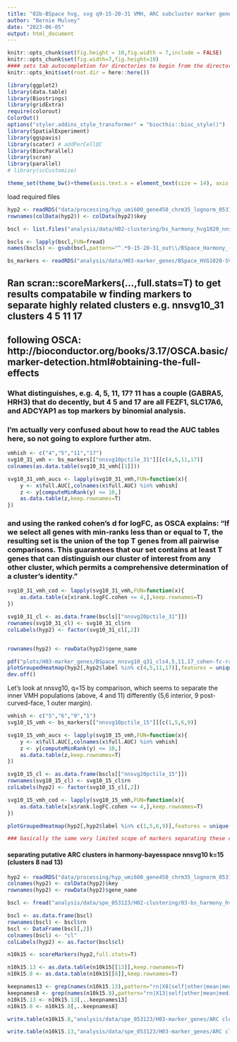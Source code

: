 ```yaml
---
title: "02b-BSpace hvg, svg q9-15-20-31 VMH, ARC subcluster marker genes"
author: "Bernie Mulvey"
date: "2023-06-05"
output: html_document
---
```


```r
knitr::opts_chunk$set(fig.height = 10,fig.width = 7,include = FALSE)
knitr::opts_chunk$set(fig.width=7,fig.height=10)
#### sets tab autocompletion for directories to begin from the directory containing the .Rproj session, instead of the script's directory if different
knitr::opts_knit$set(root.dir = here::here())

library(ggplot2)
library(data.table)
library(Biostrings)
library(gridExtra)
require(colorout)
ColorOut()
options("styler.addins_style_transformer" = "biocthis::bioc_style()")
library(SpatialExperiment)
library(ggspavis)
library(scater) # addPerCellQC
library(BiocParallel)
library(scran)
library(parallel)
# library(scCustomize)

theme_set(theme_bw()+theme(axis.text.x = element_text(size = 14), axis.title.x = element_text(size = 16), axis.text.y = element_text(size = 14), axis.title.y = element_text(size =16), plot.title = element_text(size = 20,hjust=0.5), strip.text = element_text(size=18), legend.text = element_text(size=10), legend.title = element_text(size=11,hjust=0.5)))
```

load required files
```r
hyp2 <- readRDS("data/processing/hyp_umi600_gene450_chrm35_lognorm_053123.RDS")
rownames(colData(hyp2)) <- colData(hyp2)$key

bscl <- list.files("analysis/data/H02-clustering/bs_harmony_hvg1020_nnsvg1020_9-15-20-31_out",pattern=".txt",full.names = T)

bscls <- lapply(bscl,FUN=fread)
names(bscls) <- gsub(bscl,pattern="^.*9-15-20-31_out\\/BSpace_Harmony_(.*)\\.txt$",replacement="\\1")

bs_markers <- readRDS("analysis/data/H03-marker_genes/BSpace_HVG1020-SVG1020_q9-15-20-31_findmarkers_out.RDS")
```

## Ran scran::scoreMarkers(...,full.stats=T) to get results compatabile w finding markers to separate highly related clusters e.g. nnsvg10_31 clusters 4 5 11 17
## following OSCA: http://bioconductor.org/books/3.17/OSCA.basic/marker-detection.html#obtaining-the-full-effects

### What distinguishes, e.g. 4, 5, 11, 17? 11 has a couple (GABRA5, HRH3) that do decently, but 4 5 and 17 are all FEZF1, SLC17A6, and ADCYAP1 as top markers by binomial analysis.
### I'm actually very confused about how to read the AUC tables here, so not going to explore further atm.
```r
vmhish <- c("4","5","11","17")
svg10_31_vmh <- bs_markers[["nnsvg10pctile_31"]][c(4,5,11,17)]
colnames(as.data.table(svg10_31_vmh[[1]]))

svg10_31_vmh_aucs <- lapply(svg10_31_vmh,FUN=function(x){
    y <- x$full.AUC[,colnames(x$full.AUC) %in% vmhish]
    z <- y[computeMinRank(y) <= 10,]
    as.data.table(z,keep.rownames=T)
})

```

### and using the ranked cohen's d for logFC, as OSCA explains: "If we select all genes with min-ranks less than or equal to T, the resulting set is the union of the top T genes from all pairwise comparisons. This guarantees that our set contains at least T genes that can distinguish our cluster of interest from any other cluster, which permits a comprehensive determination of a cluster’s identity."

```r
svg10_31_vmh_cod <- lapply(svg10_31_vmh,FUN=function(x){
    as.data.table(x[x$rank.logFC.cohen <= 4,],keep.rownames=T)
})

svg10_31_cl <- as.data.frame(bscls[["nnsvg20pctile_31"]])
rownames(svg10_31_cl) <- svg10_31_cl$rn
colLabels(hyp2) <- factor(svg10_31_cl[,2])


rownames(hyp2) <- rowData(hyp2)$gene_name

pdf("plots/H03-marker_genes/BSpace_nnsvg10_q31_cls4,5,11,17_cohen-fc-rank4_heat.pdf")
plotGroupedHeatmap(hyp2[,hyp2$label %in% c(4,5,11,17)],features = unique(c(svg10_31_vmh_cod[[1]]$rn,svg10_31_vmh_cod[[2]]$rn,svg10_31_vmh_cod[[3]]$rn,svg10_31_vmh_cod[[4]]$rn)),center=T,group="label")
dev.off()

```

Let's look at nnsvg10, q=15 by comparison, which seems to separate the inner VMH populations (above, 4 and 11) differently (5,6 interior, 9 post-curved-face, 1 outer margin).
```r

vmhish <- c("5","6","9","1")
svg10_15_vmh <- bs_markers[["nnsvg10pctile_15"]][c(1,5,6,9)]

svg10_15_vmh_aucs <- lapply(svg10_15_vmh,FUN=function(x){
    y <- x$full.AUC[,colnames(x$full.AUC) %in% vmhish]
    z <- y[computeMinRank(y) <= 10,]
    as.data.table(z,keep.rownames=T)
})

svg10_15_cl <- as.data.frame(bscls[["nnsvg20pctile_15"]])
rownames(svg10_15_cl) <- svg10_15_cl$rn
colLabels(hyp2) <- factor(svg10_15_cl[,2])

svg10_15_vmh_cod <- lapply(svg10_15_vmh,FUN=function(x){
    as.data.table(x[x$rank.logFC.cohen <= 4,],keep.rownames=T)
})

plotGroupedHeatmap(hyp2[,hyp2$label %in% c(1,5,6,9)],features = unique(c(svg10_15_vmh_cod[[1]]$rn,svg10_15_vmh_cod[[2]]$rn,svg10_15_vmh_cod[[3]]$rn,svg10_15_vmh_cod[[4]]$rn)),center=T,group="label")

### basically the same very limited scope of markers separating these clusters.
```


#### separating putative ARC clusters in harmony-bayesspace nnsvg10 k=15 (clusters 8 nad 13)
```r
hyp2 <- readRDS("data/processing/hyp_umi600_gene450_chrm35_lognorm_053123.RDS")
colnames(hyp2) <- colData(hyp2)$key
rownames(hyp2) <- rowData(hyp2)$gene_name

bscl <- fread("analysis/data/spe_053123/H02-clustering/03-bs_harmony_hvg1020_nnsvg1020_9-15-20-31_out/BSpace_Harmony_nnsvg10pctile_15.txt")

bscl <- as.data.frame(bscl)
rownames(bscl) <- bscl$rn
bscl <- DataFrame(bscl[,2])
colnames(bscl) <- "cl"
colLabels(hyp2) <- as.factor(bscl$cl)

n10k15 <- scoreMarkers(hyp2,full.stats=T)

n10k15.13 <- as.data.table(n10k15[[13]],keep.rownames=T)
n10k15.8 <- as.data.table(n10k15[[8]],keep.rownames=T)

keepnames13 <- grep(names(n10k15.13),pattern="rn|X8|self|other|mean|median|min|max",value=T)
keepnames8 <- grep(names(n10k15.8),pattern="rn|X13|self|other|mean|median|min|max",value=T)
n10k15.13 <- n10k15.13[,..keepnames13]
n10k15.8 <- n10k15.8[,..keepnames8]

write.table(n10k15.8,"analysis/data/spe_053123/H03-marker_genes/ARC cluster 8 markers vs ARC clust 13 in harm-bspace nnsvg10 k15.txt",row.names=F,col.names=T,sep='\t',quote=F)

write.table(n10k15.13,"analysis/data/spe_053123/H03-marker_genes/ARC cluster 13 markers vs ARC clust 8 in harm-bspace nnsvg10 k15.txt",row.names=F,col.names=T,sep='\t',quote=F)
```
